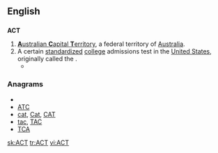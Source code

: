 {{also|act}}
==English==
==={{initialism}}===
'''ACT'''

# [[Australian Capital Territory|'''A'''ustralian '''C'''apital '''T'''erritory]], a federal territory of [[Australia]].
# A certain [[standardized]] [[college]] admissions test in the [[United States]], originally called the {{term||American College Test}}.
#* {{projectlink|pedia|ACT (examination)}}

===Anagrams===
* {{alphagram|act}}
* [[ATC#English|ATC]]
* [[cat#English|cat]], [[Cat#English|Cat]], [[CAT#English|CAT]]
* [[tac#English|tac]], [[TAC#English|TAC]]
* [[TCA#English|TCA]]

[[sk:ACT]]
[[tr:ACT]]
[[vi:ACT]]